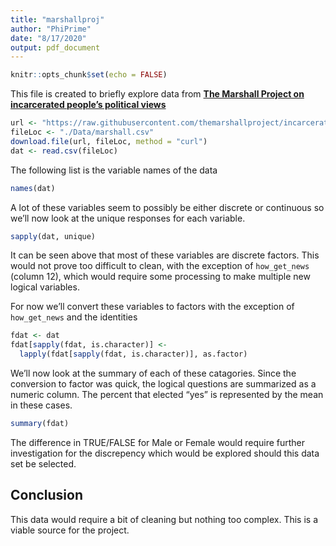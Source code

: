 ```yaml
---
title: "marshallproj"
author: "PhiPrime"
date: "8/17/2020"
output: pdf_document
---
```


```r
knitr::opts_chunk$set(echo = FALSE)
```

This file is created to briefly explore data from **[The Marshall Project on incarcerated people's political views]()**  
```r
url <- "https://raw.githubusercontent.com/themarshallproject/incarcerated_survey/master/data/incarcerated_survey_responses-marshallproject_slate-march_2019.csv"
fileLoc <- "./Data/marshall.csv"
download.file(url, fileLoc, method = "curl")
dat <- read.csv(fileLoc)
```
The following list is the variable names of the data  
```r
names(dat)
```
A lot of these variables seem to possibly be either discrete or continuous so we'll now look at the unique responses for each variable.  
```r
sapply(dat, unique)
```

It can be seen above that most of these variables are discrete factors. This would not prove too difficult to clean, with the exception of `how_get_news` (column 12), which would require some processing to make multiple new logical variables.  

For now we'll convert these variables to factors with the exception of `how_get_news` and the identities  
```r
fdat <- dat
fdat[sapply(fdat, is.character)] <- 
  lapply(fdat[sapply(fdat, is.character)], as.factor)
```

We'll now look at the summary of each of these catagories. Since the conversion to factor was quick, the logical questions are summarized as a numeric column. The percent that elected "yes" is represented by the mean in these cases.  
```r
summary(fdat)
```
The difference in TRUE/FALSE for Male or Female would require further investigation for the discrepency which would be explored should this data set be selected.

## Conclusion  
This data would require a bit of cleaning but nothing too complex. This is a viable source for the project.  






